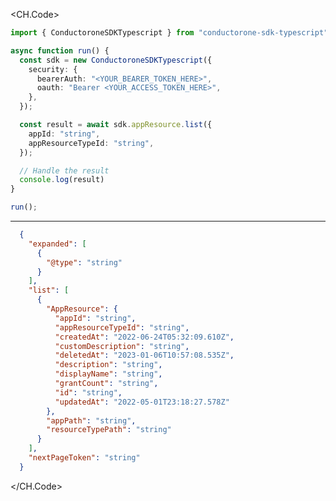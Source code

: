 
<CH.Code>
```typescript List.ts
import { ConductoroneSDKTypescript } from "conductorone-sdk-typescript";

async function run() {
  const sdk = new ConductoroneSDKTypescript({
    security: {
      bearerAuth: "<YOUR_BEARER_TOKEN_HERE>",
      oauth: "Bearer <YOUR_ACCESS_TOKEN_HERE>",
    },
  });

  const result = await sdk.appResource.list({
    appId: "string",
    appResourceTypeId: "string",
  });

  // Handle the result
  console.log(result)
}

run();
```
---

```json Example Response
  {
    "expanded": [
      {
        "@type": "string"
      }
    ],
    "list": [
      {
        "AppResource": {
          "appId": "string",
          "appResourceTypeId": "string",
          "createdAt": "2022-06-24T05:32:09.610Z",
          "customDescription": "string",
          "deletedAt": "2023-01-06T10:57:08.535Z",
          "description": "string",
          "displayName": "string",
          "grantCount": "string",
          "id": "string",
          "updatedAt": "2022-05-01T23:18:27.578Z"
        },
        "appPath": "string",
        "resourceTypePath": "string"
      }
    ],
    "nextPageToken": "string"
  }
```
</CH.Code>
